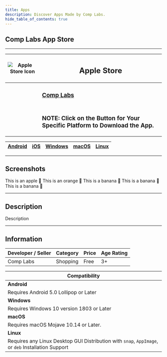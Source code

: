 ```yaml
---
title: Apps
description: Discover Apps Made by Comp Labs.
hide_table_of_contents: true
---
```



## Comp Labs App Store

---

| ![Apple Store Icon](/img/apps/applestore.webp) | <h2>Apple Store</h2> |
|---|---|
|  | <h3>[Comp Labs](https://complabs.in/apps)</h3> |
|  | <h3>**NOTE: Click on the Button for Your Specific Platform to Download the App.**</h3> |

| <a href="#" target="_blank" rel="noopener noreferrer" class="mybuttonstyle buttonstyle">Android</a> | <a href="#" target="_blank" rel="noopener noreferrer" class="mybuttonstyle buttonstyle disabled">iOS</a> | <a href="#" target="_blank" rel="noopener noreferrer" class="mybuttonstyle buttonstyle">Windows</a> | <a href="#" target="_blank" rel="noopener noreferrer" class="mybuttonstyle buttonstyle disabled">macOS</a> | <a href="#" target="_blank" rel="noopener noreferrer" class="mybuttonstyle buttonstyle">Linux</a> |
|---|---|---|---|---|

---

## Screenshots

<Tabs className="unique-tabs">
  <TabItem value="Android">
    This is an apple 🍎
  </TabItem>
  <TabItem value="iOS">
    This is an orange 🍊
  </TabItem>
  <TabItem value="Windows">
    This is a banana 🍌
  </TabItem>
  <TabItem value="macOS">
    This is a banana 🍌
  </TabItem>
  <TabItem value="Linux">
    This is a banana 🍌
  </TabItem>
</Tabs>

---

## Description

Description

---

## Information

| Developer / Seller | Category | Price | Age Rating |
| --- | --- | --- | --- |
| Comp Labs | Shopping | Free | 3+ |

| Compatibility |
| --- |
| **Android** |
| Requires Android 5.0 Lollipop or Later |
| **Windows** |
| Requires Windows 10 version 1803 or Later |
| **macOS** |
| Requires macOS Mojave 10.14 or Later. |
| **Linux** |
| Requires any Linux Desktop GUI Distribution with `snap`, `AppImage`, or `deb` Installation Support |
